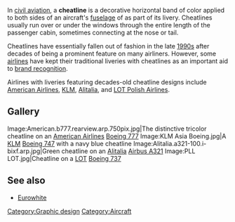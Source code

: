 In [[civil aviation]], a '''cheatline''' is a decorative horizontal band of color applied to both sides of an aircraft's [[fuselage]] of  as part of its livery. Cheatlines usually run over or under the windows through the entire length of the passenger cabin, sometimes connecting at the nose or tail.

Cheatlines have essentially fallen out of fashion in the late [[1990s]] after decades of being a prominent feature on many airliners. However, some [[airline|airlines]] have kept their traditional liveries with cheatlines as an important aid to [[brand recognition]].

Airlines with liveries featuring decades-old cheatline designs include [[American Airlines]], [[KLM]], [[Alitalia]], and [[LOT Polish Airlines]].

== Gallery ==

<gallery>
Image:American.b777.rearview.arp.750pix.jpg|The distinctive tricolor cheatline on an [[American Airlines]] [[Boeing 777]]
Image:KLM Asia Boeing.jpg|A [[KLM]] [[Boeing 747]] with a navy blue cheatline
Image:Alitalia.a321-100.i-bixf.arp.jpg|Green cheatline on an [[Alitalia]] [[Airbus A321]]
Image:PLL LOT.jpg|Cheatline on a [[LOT Polish Airlines|LOT]] [[Boeing 737]]
</gallery>

== See also ==
*[[Eurowhite]]

[[Category:Graphic design]]
[[Category:Aircraft]]